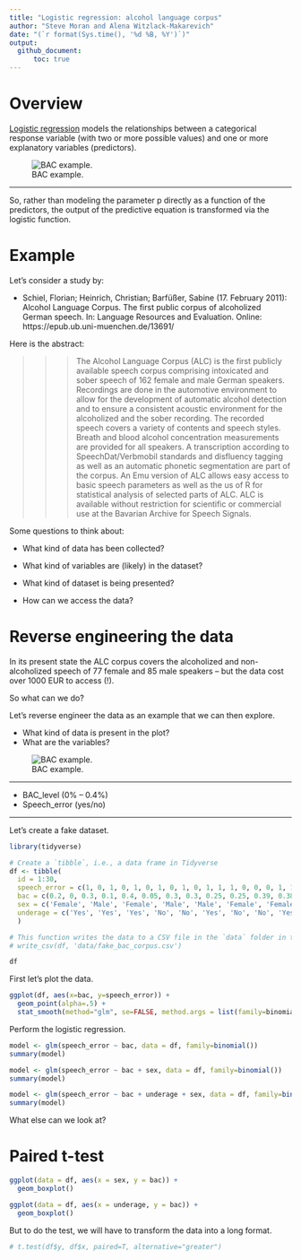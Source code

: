 ```yaml
---
title: "Logistic regression: alcohol language corpus"
author: "Steve Moran and Alena Witzlack-Makarevich"
date: "(`r format(Sys.time(), '%d %B, %Y')`)"
output:
  github_document:
      toc: true
---
```


# Overview

[Logistic regression](https://en.wikipedia.org/wiki/Logistic_regression) models the relationships between a categorical response variable (with two or more possible values) and one or more explanatory variables (predictors).

![BAC example.](figures/logistic_example.png)

***

So, rather than modeling the parameter p directly as a function of the predictors, the output of the predictive equation is transformed via the logistic function.


# Example

Let's consider a study by:

* Schiel, Florian; Heinrich, Christian; Barfüßer, Sabine (17. February 2011): Alcohol Language Corpus. 
The first public corpus of alcoholized German speech. In: Language Resources and Evaluation. Online: https://epub.ub.uni-muenchen.de/13691/

Here is the abstract:

>>> The Alcohol Language Corpus (ALC) is the first publicly available speech corpus comprising intoxicated and sober speech of 162 female and male German speakers. Recordings are done in the automotive environment to allow for the development of automatic alcohol detection and to ensure a consistent acoustic environment for the alcoholized and the sober recording. The recorded speech covers a variety of contents and speech styles. Breath and blood alcohol concentration measurements are provided for all speakers. A transcription according to SpeechDat/Verbmobil standards and disfluency tagging as well as an automatic phonetic segmentation are part of the corpus. An Emu version of ALC allows easy access to basic speech parameters as well as the us of R for statistical analysis of selected parts of ALC. ALC is available without restriction for scientific or commercial use at the Bavarian Archive for Speech Signals.

Some questions to think about:

* What kind of data has been collected?

* What kind of variables are (likely) in the dataset?

* What kind of dataset is being presented?

* How can we access the data?


# Reverse engineering the data

In its present state the ALC corpus covers the alcoholized and non-alcoholized speech of 77 female and 85 male speakers -- but the data cost over 1000 EUR to access (!).

So what can we do?

Let's reverse engineer the data as an example that we can then explore.

* What kind of data is present in the plot?
* What are the variables?

![BAC example.](figures/BAC_example.png)

***

* BAC_level (0% -- 0.4%)
* Speech_error (yes/no)

***

Let's create a fake dataset.

```r
library(tidyverse)

# Create a `tibble`, i.e., a data frame in Tidyverse
df <- tibble(
  id = 1:30, 
  speech_error = c(1, 0, 1, 0, 1, 0, 1, 0, 1, 0, 1, 1, 1, 0, 0, 0, 1, 1, 1, 0, 0, 0, 0, 0, 1, 1, 1, 1, 0, 1),
  bac = c(0.2, 0, 0.3, 0.1, 0.4, 0.05, 0.3, 0.3, 0.25, 0.25, 0.39, 0.38, 0.36, 0.01, 0.02, 0.03, 0.24, 0.26, 0.25, 0.11, 0.12, 0.09, 0.08, .018, 0.21, 0.24, 0.23, 0.13, 0.16, 0.38),
  sex = c('Female', 'Male', 'Female', 'Male', 'Male', 'Female', 'Female', 'Male', 'Male', 'Female', 'Female', 'Female', 'Male', 'Male', 'Female', 'Male', 'Male', 'Male', 'Female', 'Female', 'Female', 'Male', 'Male', 'Female', 'Female', 'Male', 'Female', 'Male', 'Male', 'Female'),
  underage = c('Yes', 'Yes', 'Yes', 'No', 'No', 'Yes', 'No', 'No', 'Yes', 'Yes', 'Yes', 'No', 'No', 'No', 'Yes', 'No', 'Yes', 'Yes', 'No', 'No', 'Yes', 'No', 'Yes', 'No', 'Yes', 'No', 'No', 'Yes', 'Yes', 'No')
  )

# This function writes the data to a CSV file in the `data` folder in this directory
# write_csv(df, 'data/fake_bac_corpus.csv')

df
```

First let's plot the data.

```r
ggplot(df, aes(x=bac, y=speech_error)) + 
  geom_point(alpha=.5) +
  stat_smooth(method="glm", se=FALSE, method.args = list(family=binomial))
```

Perform the logistic regression.

```r
model <- glm(speech_error ~ bac, data = df, family=binomial())
summary(model)
```

```r
model <- glm(speech_error ~ bac + sex, data = df, family=binomial())
summary(model)
```

```r
model <- glm(speech_error ~ bac + underage + sex, data = df, family=binomial())
summary(model)
```

What else can we look at?

# Paired t-test

```r
ggplot(data = df, aes(x = sex, y = bac)) +
  geom_boxplot()
```

```r
ggplot(data = df, aes(x = underage, y = bac)) +
  geom_boxplot()
```

But to do the test, we will have to transform the data into a long format.

```r
# t.test(df$y, df$x, paired=T, alternative="greater")
```



